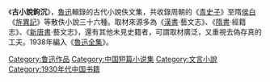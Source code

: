 {{Unreferenced|time=2019-01-20T12:16:40+00:00}}
《'''古小說鉤沉'''》，[[魯迅|魯迅]]輯錄的古代小說佚文集，共收錄周朝的《[[青史子|青史子]]》至隋[[侯白|侯白]]《[[旌異記|旌異記]]》等散佚小說三十六種。取材來源多為《[[漢書|漢書]]·藝文志》、《[[隋書|隋書]]·經籍志》、《[[新唐書|新唐書]]·藝文志》，還有其他未見史籍者，可謂取材廣泛，又重視去偽存真的工夫。1938年編入《[[魯迅全集|魯迅全集]]》。

{{wikisource|古小说钩沉}}

[[Category:鲁迅作品|Category:鲁迅作品]]
[[Category:中国短篇小说集|Category:中国短篇小说集]]
[[Category:文言小說|Category:文言小說]]
[[Category:1930年代中国书籍|Category:1930年代中国书籍]]